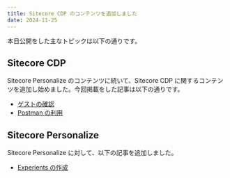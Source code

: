 ```yaml
---
title: Sitecore CDP のコンテンツを追加しました
date: 2024-11-25
---
```


本日公開をした主なトピックは以下の通りです。

## Sitecore CDP

Sitecore Personalize のコンテンツに続いて、Sitecore CDP に関するコンテンツを追加し始めました。今回掲載をした記事は以下の通りです。

- [ゲストの確認](/cdp/guest/)
- [Postman の利用](/cdp/postman/)

## Sitecore Personalize

Sitecore Personalize に対して、以下の記事を追加しました。

- [Experients の作成](/personalize/create-experiments/)

